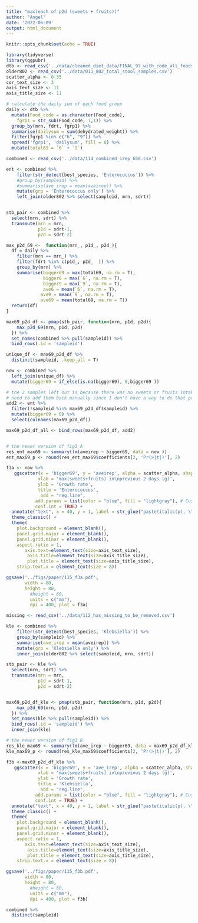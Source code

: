 ```yaml
---
title: "max(each of p2d (sweets + fruits))"
author: "Angel"
date: '2022-06-09'
output: html_document
---
```


```r
knitr::opts_chunk$set(echo = TRUE)
```

```r
library(tidyverse)
library(ggpubr)
dtb <- read_csv('../data/cleaned_diet_data/FINAL_97_with_code_all_foods_drt_with_EN_finalized.csv')
older802 <- read_csv('../data/011_802_total_stool_samples.csv')
scatter_alpha <- 0.35
cor_text_size <- 3
axis_text_size <- 11
axis_title_size <- 11
```

```r
# calculate the daily sum of each food group
daily <- dtb %>% 
  mutate(Food_code = as.character(Food_code),
    fgrp1 = str_sub(Food_code, 1,1)) %>% 
  group_by(mrn, fdrt, fgrp1) %>% 
  summarise(dailysum = sum(dehydrated_weight)) %>% 
  filter(fgrp1 %in% c("6", "9")) %>% 
  spread('fgrp1', 'dailysum', fill = 0) %>% 
  mutate(total69 = `6` + `9`)

combined <- read_csv('../data/114_combined_irep_650.csv')

ent <- combined %>% 
    filter(str_detect(best_species, 'Enterococcus')) %>% 
    #group_by(sampleid) %>% 
    #summarise(ave_irep = mean(aveirep)) %>% 
    mutate(grp = 'Enterococcus only') %>% 
    left_join(older802 %>% select(sampleid, mrn, sdrt))


stb_pair <- combined %>%  
  select(mrn, sdrt) %>% 
  transmute(mrn = mrn,
            p1d = sdrt-1,
            p2d = sdrt-2) 

max_p2d_69 <-  function(mrn_, p1d_, p2d_){
  df = daily %>% 
    filter(mrn == mrn_) %>% 
    filter(fdrt %in% c(p1d_, p2d_  )) %>% 
    group_by(mrn) %>% 
    summarise(bigger69 = max(total69, na.rm = T),
              bigger6 = max(`6`, na.rm = T),
              bigger9 = max(`9`, na.rm = T),
              ave6 = mean(`6`, na.rm = T),
             ave9 = mean(`9`, na.rm = T),
             ave69 = mean(total69, na.rm = T))
  return(df)
}

max69_p2d_df <- pmap(stb_pair, function(mrn, p1d, p2d){
    max_p2d_69(mrn, p1d, p2d)
  }) %>% 
  set_names(combined %>% pull(sampleid)) %>% 
  bind_rows(.id = 'sampleid')

unique_df <- max69_p2d_df %>% 
  distinct(sampleid, .keep_all = T)

now <- combined %>% 
  left_join(unique_df) %>% 
  mutate(bigger69 = if_else(is.na(bigger69), 0,bigger69 ))

# the 2 samples left out is because there was no sweets or fruits intake in the previous 2 days
# need to add them back manually since I don't have a way to do that programmatically
add2 <- ent %>% 
  filter(!sampleid %in% max69_p2d_df$sampleid) %>% 
  mutate(bigger69 = 0) %>% 
  select(colnames(max69_p2d_df))

max69_p2d_df_all <- bind_rows(max69_p2d_df, add2)


# the newer version of fig3 A
res_ent_max69 <- summary(lm(aveirep ~ bigger69, data = now ))
ent_max69_p <- round(res_ent_max69$coefficients[2, 'Pr(>|t|)'], 2)

f3a <- now %>% 
   ggscatter(x = 'bigger69', y = 'aveirep', alpha = scatter_alpha, shape = 16,
            xlab = 'max(sweets+fruits) in\nprevious 2 days (g)',
            ylab = 'Growth rate',
            title = 'Enterococcus',
             add = "reg.line",
           add.params = list(color = "blue", fill = "lightgray"), # Customize line
           conf.int = TRUE) +
  annotate("text", x = 40, y = 1, label = str_glue("paste(italic(p), \" = {ent_max69_p}\")"), parse = TRUE) +
  theme_classic() +
  theme( 
    plot.background = element_blank(),
    panel.grid.major = element_blank(),
    panel.grid.minor = element_blank(),
    aspect.ratio = 1,
       axis.text=element_text(size=axis_text_size),
        axis.title=element_text(size=axis_title_size),
        plot.title = element_text(size=axis_title_size),
    strip.text.x = element_text(size = 8))

ggsave('../figs/paper/115_f3a.pdf',
       width = 80,
       height = 80,
         #height = 60,
         units = c("mm"),
         dpi = 400, plot = f3a)

missing <- read_csv('../data/112_has_missing_to_be_removed.csv')
```

```r
kle <- combined %>% 
    filter(str_detect(best_species, 'Klebsiella')) %>% 
    group_by(sampleid) %>% 
    summarise(ave_irep = mean(aveirep)) %>% 
    mutate(grp = 'Klebsiella only') %>% 
    inner_join(older802 %>% select(sampleid, mrn, sdrt))

stb_pair <- kle %>%  
  select(mrn, sdrt) %>% 
  transmute(mrn = mrn,
            p1d = sdrt-1,
            p2d = sdrt-2) 


max69_p2d_df_kle <- pmap(stb_pair, function(mrn, p1d, p2d){
    max_p2d_69(mrn, p1d, p2d)
  }) %>% 
  set_names(kle %>% pull(sampleid)) %>% 
  bind_rows(.id = 'sampleid') %>% 
  inner_join(kle)

# the newer version of fig3 B 
res_kle_max69 <- summary(lm(ave_irep ~ bigger69, data = max69_p2d_df_kle ))
kle_max69_p <- round(res_kle_max69$coefficients[2, 'Pr(>|t|)'], 2)

f3b <-max69_p2d_df_kle %>% 
   ggscatter(x = 'bigger69', y = 'ave_irep', alpha = scatter_alpha, shape = 16,
            xlab = 'max(sweets+fruits) in\nprevious 2 days (g)',
            ylab = 'Growth rate',
            title = 'Klebsiella',
             add = "reg.line", 
           add.params = list(color = "blue", fill = "lightgray"), # Customize line
           conf.int = TRUE) +
  annotate("text", x = 40, y = 1, label = str_glue("paste(italic(p), \" = {kle_max69_p}\")"), parse = TRUE) +
  theme_classic() +
  theme( 
    plot.background = element_blank(),
    panel.grid.major = element_blank(),
    panel.grid.minor = element_blank(),
    aspect.ratio = 1,
       axis.text=element_text(size=axis_text_size),
        axis.title=element_text(size=axis_title_size),
        plot.title = element_text(size=axis_title_size),
    strip.text.x = element_text(size = 8))

ggsave('../figs/paper/115_f3b.pdf',
       width = 80,
       height = 80,
         #height = 60,
         units = c("mm"),
         dpi = 400, plot = f3b)

combined %>% 
  distinct(sampleid)
```


